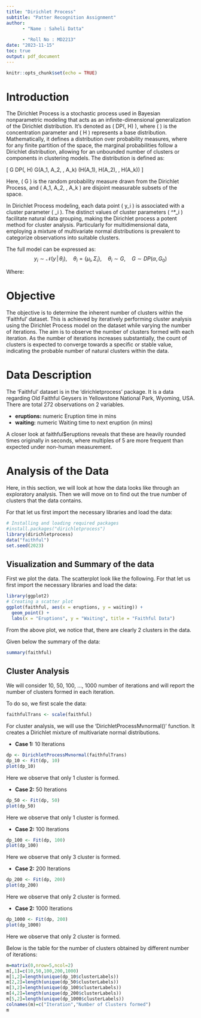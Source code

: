 ---
title: "Dirichlet Process"
subtitle: "Patter Recognition Assignment"
author: 
      - "Name : Saheli Datta"
      
      - "Roll No : MD2213"
date: "2023-11-15"
toc: true
output: pdf_document
---

```{r setup, include=FALSE}
knitr::opts_chunk$set(echo = TRUE)
```

\newpage
# Introduction
The Dirichlet Process is a stochastic process used in Bayesian nonparametric modeling that acts as an infinite-dimensional generalization of the Dirichlet distribution. It's denoted as \( DP(\alpha, H) \), where \( \alpha \) is the concentration parameter and \( H \) represents a base distribution. Mathematically, it defines a distribution over probability measures, where for any finite partition of the space, the marginal probabilities follow a Dirichlet distribution, allowing for an unbounded number of clusters or components in clustering models. The distribution is defined as:

\[
G \sim DP(\alpha, H) \quad \text{and} \quad G(A_1, A_2, \dots, A_k) \sim \text{Dirichlet}\left(\alpha H(A_1), \alpha H(A_2), \dots, \alpha H(A_k)\right)
\]

Here, \( G \) is the random probability measure drawn from the Dirichlet Process, and \( A_1, A_2, \dots, A_k \) are disjoint measurable subsets of the space.

In Dirichlet Process modeling, each data point \( y_i \) is associated with a cluster parameter \( \theta_i \). The distinct values of cluster parameters \( \theta^*_i \) facilitate natural data grouping, making the Dirichlet process a potent method for cluster analysis. Particularly for multidimensional data, employing a mixture of multivariate normal distributions is prevalent to categorize observations into suitable clusters.

The full model can be expressed as:
$$
y_i \sim \mathcal{N}(y \, | \, \theta_i), \quad \theta_i = \{\mu_i, \Sigma_i\}, \quad \theta_i \sim G, \quad G \sim DP(\alpha, G_0)
$$

Where:
\begin{itemize}
  \item \( y_i \) represents the observation.
  \item \( \theta_i \) denotes the cluster parameter composed of mean (\( \mu_i \)) and covariance (\( \Sigma_i \)).
  \item \( \theta_i \) follows a distribution \( G \).
  \item \( G \) is drawn from a Dirichlet Process with concentration parameter \( \alpha \) and base distribution \( G_0 \).
\end{itemize}

# Objective
The objective is to determine the inherent number of clusters within the 'Faithful' dataset. This is achieved by iteratively performing cluster analysis using the Dirichlet Process model on the dataset while varying the number of iterations. The aim is to observe the number of clusters formed with each iteration. As the number of iterations increases substantially, the count of clusters is expected to converge towards a specific or stable value, indicating the probable number of natural clusters within the data.

# Data Description 
The 'Faithful' dataset is in the 'dirichletprocess' package. It is a data regarding Old Faithful Geysers in Yellowstone National Park, Wyoming, USA. There are total 272 observations on 2 variables.

- **eruptions:**  numeric	Eruption time in mins
- **waiting:** numeric	Waiting time to next eruption (in mins)

A closer look at faithful$eruptions reveals that these are heavily rounded times originally in seconds, where multiples of 5 are more frequent than expected under non-human measurement. 

\newpage
# Analysis of the Data
Here, in this section, we will look at how the data looks like through an exploratory analysis. Then we will move on to find out the true number of clusters that the data contains.

For that let us first import the necessary libraries and load the data:
```{r, message=FALSE, warning=FALSE}
# Installing and loading required packages
#install.packages("dirichletprocess")
library(dirichletprocess)
data("faithful")
set.seed(2023)
```
## Visualization and Summary of the data
First we plot the data. The scatterplot look like the following.
For that let us first import the necessary libraries and load the data:
```{r, message=FALSE, warning=FALSE}
library(ggplot2)
# Creating a scatter plot
ggplot(faithful, aes(x = eruptions, y = waiting)) +
  geom_point() +
  labs(x = "Eruptions", y = "Waiting", title = "Faithful Data")
```

From the above plot, we notice that, there are clearly 2 clusters in the data.

Given below the summary of the data:
```{r,message=FALSE,warning=FALSE}
summary(faithful)
```

## Cluster Analysis
We will consider 10, 50, 100, ..., 1000 number of iterations and will report the number of clusters formed in each iteration.

To do so, we first scale the data:
```{r,message=FALSE, warning=FALSE}
faithfulTrans <- scale(faithful)
```

For cluster analysis, we will use the 'DirichletProcessMvnormal()' function. It creates a Dirichlet mixture of multivariate normal distributions.

- **Case 1:** 10 Iterations
```{r, message=FALSE, warning=FALSE}
dp <- DirichletProcessMvnormal(faithfulTrans)
dp_10 <- Fit(dp, 10)
plot(dp_10)
```
Here we observe that only 1 cluster is formed.

- **Case 2:** 50 Iterations
```{r, message=FALSE, warning=FALSE}
dp_50 <- Fit(dp, 50)
plot(dp_50)
```
Here we observe that only 1 cluster is formed.

- **Case 2:** 100 Iterations
```{r, message=FALSE, warning=FALSE}
dp_100 <- Fit(dp, 100)
plot(dp_100)
```
Here we observe that only 3 cluster is formed.

- **Case 2:** 200 Iterations
```{r, message=FALSE, warning=FALSE}
dp_200 <- Fit(dp, 200)
plot(dp_200)
```
Here we observe that only 2 cluster is formed.

- **Case 2:** 1000 Iterations
```{r, message=FALSE, warning=FALSE}
dp_1000 <- Fit(dp, 200)
plot(dp_1000)
```
Here we observe that only 2 cluster is formed.

Below is the table for the number of clusters obtained by different number of iterations:

```{r,message=FALSE,warning=FALSE}
m=matrix(0,nrow=5,ncol=2)
m[,1]=c(10,50,100,200,1000)
m[1,2]=length(unique(dp_10$clusterLabels))
m[2,2]=length(unique(dp_50$clusterLabels))
m[3,2]=length(unique(dp_100$clusterLabels))
m[4,2]=length(unique(dp_200$clusterLabels))
m[5,2]=length(unique(dp_1000$clusterLabels))
colnames(m)=c("Iteration","Number of Clusters formed")
m
```